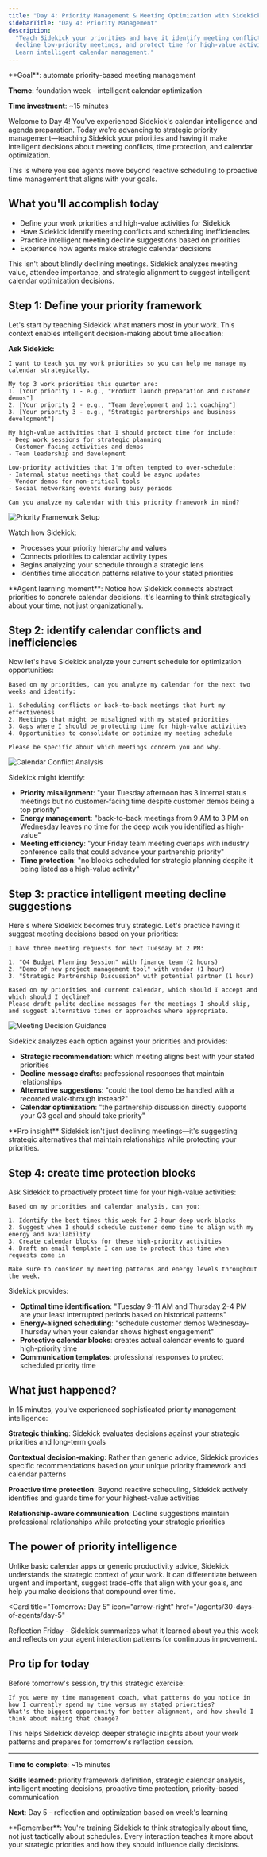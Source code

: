 ```yaml
---
title: "Day 4: Priority Management & Meeting Optimization with Sidekick"
sidebarTitle: "Day 4: Priority Management"
description:
  "Teach Sidekick your priorities and have it identify meeting conflicts,
  decline low-priority meetings, and protect time for high-value activities.
  Learn intelligent calendar management."
---
```


<Card title="Day 4 Challenge" icon="list-check">
  **Goal**: automate priority-based meeting management

**Theme**: foundation week - intelligent calendar optimization

**Time investment**: ~15 minutes

</Card>

Welcome to Day 4! You've experienced Sidekick's calendar intelligence and agenda
preparation. Today we're advancing to strategic priority management—teaching
Sidekick your priorities and having it make intelligent decisions about meeting
conflicts, time protection, and calendar optimization.

This is where you see agents move beyond reactive scheduling to proactive time
management that aligns with your goals.

## What you'll accomplish today

- Define your work priorities and high-value activities for Sidekick
- Have Sidekick identify meeting conflicts and scheduling inefficiencies
- Practice intelligent meeting decline suggestions based on priorities
- Experience how agents make strategic calendar decisions

<Warning>
  This isn't about blindly declining meetings. Sidekick analyzes meeting value,
  attendee importance, and strategic alignment to suggest intelligent calendar
  optimization decisions.
</Warning>

## Step 1: Define your priority framework

Let's start by teaching Sidekick what matters most in your work. This context
enables intelligent decision-making about time allocation:

**Ask Sidekick:**

```text
I want to teach you my work priorities so you can help me manage my calendar strategically.

My top 3 work priorities this quarter are:
1. [Your priority 1 - e.g., "Product launch preparation and customer demos"]
2. [Your priority 2 - e.g., "Team development and 1:1 coaching"]
3. [Your priority 3 - e.g., "Strategic partnerships and business development"]

My high-value activities that I should protect time for include:
- Deep work sessions for strategic planning
- Customer-facing activities and demos
- Team leadership and development

Low-priority activities that I'm often tempted to over-schedule:
- Internal status meetings that could be async updates
- Vendor demos for non-critical tools
- Social networking events during busy periods

Can you analyze my calendar with this priority framework in mind?
```

![Priority Framework Setup](/images/agents/30-days-of-agents/day4-priorities.png)

Watch how Sidekick:

- Processes your priority hierarchy and values
- Connects priorities to calendar activity types
- Begins analyzing your schedule through a strategic lens
- Identifies time allocation patterns relative to your stated priorities

<Tip>
  **Agent learning moment**: Notice how Sidekick connects abstract priorities to
  concrete calendar decisions. it's learning to think strategically about your
  time, not just organizationally.
</Tip>

## Step 2: identify calendar conflicts and inefficiencies

Now let's have Sidekick analyze your current schedule for optimization
opportunities:

```text
Based on my priorities, can you analyze my calendar for the next two weeks and identify:

1. Scheduling conflicts or back-to-back meetings that hurt my effectiveness
2. Meetings that might be misaligned with my stated priorities
3. Gaps where I should be protecting time for high-value activities
4. Opportunities to consolidate or optimize my meeting schedule

Please be specific about which meetings concern you and why.
```

![Calendar Conflict Analysis](/images/agents/30-days-of-agents/day4-conflicts.png)

Sidekick might identify:

- **Priority misalignment**: "your Tuesday afternoon has 3 internal status
  meetings but no customer-facing time despite customer demos being a top
  priority"
- **Energy management**: "back-to-back meetings from 9 AM to 3 PM on Wednesday
  leaves no time for the deep work you identified as high-value"
- **Meeting efficiency**: "your Friday team meeting overlaps with industry
  conference calls that could advance your partnership priority"
- **Time protection**: "no blocks scheduled for strategic planning despite it
  being listed as a high-value activity"

## Step 3: practice intelligent meeting decline suggestions

Here's where Sidekick becomes truly strategic. Let's practice having it suggest
meeting decisions based on your priorities:

```text
I have three meeting requests for next Tuesday at 2 PM:

1. "Q4 Budget Planning Session" with finance team (2 hours)
2. "Demo of new project management tool" with vendor (1 hour)
3. "Strategic Partnership Discussion" with potential partner (1 hour)

Based on my priorities and current calendar, which should I accept and which should I decline?
Please draft polite decline messages for the meetings I should skip, and suggest alternative times or approaches where appropriate.
```

![Meeting Decision Guidance](/images/agents/30-days-of-agents/day4-decisions.png)

Sidekick analyzes each option against your priorities and provides:

- **Strategic recommendation**: which meeting aligns best with your stated
  priorities
- **Decline message drafts**: professional responses that maintain relationships
- **Alternative suggestions**: "could the tool demo be handled with a recorded
  walk-through instead?"
- **Calendar optimization**: "the partnership discussion directly supports your
  Q3 goal and should take priority"

<Tip>
  **Pro insight** Sidekick isn't just declining meetings—it's suggesting
  strategic alternatives that maintain relationships while protecting your
  priorities.
</Tip>

## Step 4: create time protection blocks

Ask Sidekick to proactively protect time for your high-value activities:

```text
Based on my priorities and calendar analysis, can you:

1. Identify the best times this week for 2-hour deep work blocks
2. Suggest when I should schedule customer demo time to align with my energy and availability
3. Create calendar blocks for these high-priority activities
4. Draft an email template I can use to protect this time when requests come in

Make sure to consider my meeting patterns and energy levels throughout the week.
```

Sidekick provides:

- **Optimal time identification**: "Tuesday 9-11 AM and Thursday 2-4 PM are your
  least interrupted periods based on historical patterns"
- **Energy-aligned scheduling**: "schedule customer demos Wednesday-Thursday
  when your calendar shows highest engagement"
- **Protective calendar blocks**: creates actual calendar events to guard
  high-priority time
- **Communication templates**: professional responses to protect scheduled
  priority time

## What just happened?

In 15 minutes, you've experienced sophisticated priority management
intelligence:

**Strategic thinking**: Sidekick evaluates decisions against your strategic
priorities and long-term goals

**Contextual decision-making**: Rather than generic advice, Sidekick provides
specific recommendations based on your unique priority framework and calendar
patterns

**Proactive time protection**: Beyond reactive scheduling, Sidekick actively
identifies and guards time for your highest-value activities

**Relationship-aware communication**: Decline suggestions maintain professional
relationships while protecting your strategic priorities

## The power of priority intelligence

Unlike basic calendar apps or generic productivity advice, Sidekick understands
the strategic context of your work. It can differentiate between urgent and
important, suggest trade-offs that align with your goals, and help you make
decisions that compound over time.

<Card
  title="Tomorrow: Day 5"
  icon="arrow-right"
  href="/agents/30-days-of-agents/day-5"
>
  Reflection Friday - Sidekick summarizes what it learned about you this week
  and reflects on your agent interaction patterns for continuous improvement.
</Card>

## Pro tip for today

Before tomorrow's session, try this strategic exercise:

```text
If you were my time management coach, what patterns do you notice in how I currently spend my time versus my stated priorities?
What's the biggest opportunity for better alignment, and how should I think about making that change?
```

This helps Sidekick develop deeper strategic insights about your work patterns
and prepares for tomorrow's reflection session.

---

**Time to complete**: ~15 minutes

**Skills learned**: priority framework definition, strategic calendar analysis,
intelligent meeting decisions, proactive time protection, priority-based
communication

**Next**: Day 5 - reflection and optimization based on week's learning

<Tip>
  **Remember**: You're training Sidekick to think strategically about time, not
  just tactically about schedules. Every interaction teaches it more about your
  strategic priorities and how they should influence daily decisions.
</Tip>
